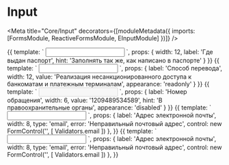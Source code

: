 

# Input

<Meta title="Core/Input" decorators={[moduleMetadata({ imports: [FormsModule, ReactiveFormsModule, EInputModule] })]} />

<Props of={EInput} />
<Props of={EBaseInput} />

<Preview>
    <Story name="default" height="120px">
        {{
            template: `
                <e-base-input
                    [label]="label"
                    [hint]="hint"
                    [width]="width">
                    <input eInput>
                </e-base-input>
            `,
            props: {
                width: 12,
                label: 'Где выдан паспорт',
                hint: 'Заполнять так же, как написано в паспорте'
            }
        }}
    </Story>
</Preview>

<Preview>
    <Story name="readonly" height="120px">
        {{
            template: `
                <e-base-input
                    [width]="width"
                    [label]="label">
                    <input eInput [value]="value" readonly="true" [readonly]="appearance">
                </e-base-input>
            `,
            props: {
                label: 'Способ перевода',
                width: 12,
                value: 'Реализация несанкционированного доступа к банкоматам и платежным терминалам',
                appearance: 'readonly'
            }
        }}
    </Story>
</Preview>

<Preview>
    <Story name="disabled" height="120px">
        {{
            template: `
                <e-base-input
                    [width]="width"
                    [label]="label"
                    [hint]="hint">
                    <input eInput [value]="value" disabled="true" [disabled]="appearance">
                </e-base-input>
            `,
            props: {
                label: 'Номер обращения',
                width: 6,
                value: '1209489534589',
                hint: 'В правоохранительные органы',
                appearance: 'disabled'
            }
        }}
    </Story>
</Preview>

<Preview>
    <Story name="validation" height="120px">
        {{
            template: `
                <e-base-input
                    [width]="width"
                    [label]="label"
                    [hint]="hint"
                    [error]="error">
                    <input eInput [type]="type" [formControl]="control">
                </e-base-input>
            `,
            props: {
                label: 'Адрес электронной почты',
                width: 8,
                type: 'email',
                error: 'Неправильный почтовый адрес',
                control: new FormControl('', [ Validators.email ])
            },
        }}
    </Story>
</Preview>

<Preview>
    <Story name="validationDisabled" height="120px">
        {{
            template: `
                <e-base-input
                    [width]="width"
                    [label]="label"
                    [hint]="hint"
                    [error]="error">
                    <input eInput [type]="type" [formControl]="control" [disabledControl]="true">
                </e-base-input>
            `,
            props: {
                label: 'Адрес электронной почты',
                width: 8,
                type: 'email',
                error: 'Неправильный почтовый адрес',
                control: new FormControl('', [ Validators.email ])
            },
        }}
    </Story>
</Preview>
